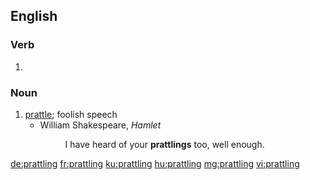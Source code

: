 ==English==

===Verb===
{{head|en|present participle}}

# {{present participle of|prattle|lang=en}}

===Noun===
{{en-noun}}

# [[prattle]]; foolish speech
#* William Shakespeare, ''Hamlet''
#*: I have heard of your '''prattlings''' too, well enough.

[[de:prattling]]
[[fr:prattling]]
[[ku:prattling]]
[[hu:prattling]]
[[mg:prattling]]
[[vi:prattling]]